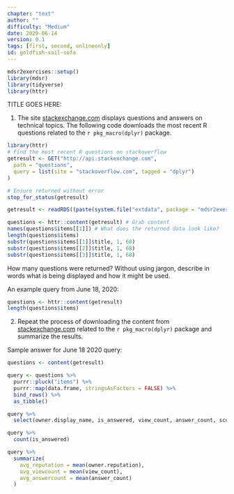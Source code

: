 ```yaml
---
chapter: "text"
author: ""
difficulty: "Medium"
date: 2020-06-14 
version: 0.1
tags: [first, second, onlineonly]
id: goldfish-sail-sofa
---
```


```r
mdsr2exercises::setup()
library(mdsr)
library(tidyverse)
library(httr)
```

TITLE GOES HERE: 

1. The site [stackexchange.com](stackexchange.com) displays questions and answers on technical topics. The following code downloads the most recent R questions related to the `r pkg_macro(dplyr)` package. 

```r
library(httr)
# Find the most recent R questions on stackoverflow
getresult <- GET("http://api.stackexchange.com",
  path = "questions",
  query = list(site = "stackoverflow.com", tagged = "dplyr")
)

# Ensure returned without error
stop_for_status(getresult)
```

```r
getresult <- readRDS((paste(system.file("extdata", package = "mdsr2exercises"), "/stackexchangequery.rds", sep = "")))
```

```r
questions <- httr::content(getresult) # Grab content
names(questions$items[[1]]) # What does the returned data look like?
length(questions$items)
substr(questions$items[[1]]$title, 1, 68)
substr(questions$items[[2]]$title, 1, 68)
substr(questions$items[[3]]$title, 1, 68)
```

How many questions were returned? Without using jargon, describe in words what is being displayed and how it might be used.

  <!--begin-answer-->

An example query from June 18, 2020:
```r
questions <- httr::content(getresult)
length(questions$items)
```


 <!--end-answer-->
   
2. Repeat the process of downloading the content from [stackexchange.com](stackexchange.com) related to 
the `r pkg_macro(dplyr)` package and summarize the results.   
   
<!--begin-answer-->

Sample answer for June 18 2020 query: 
```r
questions <- content(getresult)

query <- questions %>%
  purrr::pluck("items") %>%
  purrr::map(data.frame, stringsAsFactors = FALSE) %>%
  bind_rows() %>%
  as_tibble()

query %>%
  select(owner.display_name, is_answered, view_count, answer_count, score, title)

query %>%
  count(is_answered)

query %>%
  summarize(
    avg_reputation = mean(owner.reputation),
    avg_viewcount = mean(view_count),
    avg_answercount = mean(answer_count)
  )
```


<!--end-answer-->


